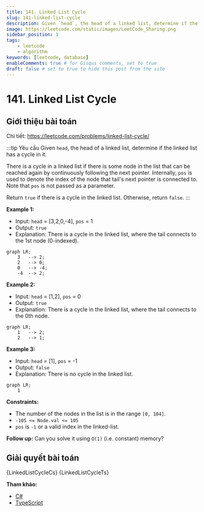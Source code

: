 ```yaml
---
title: 141. Linked List Cycle
slug: 141-linked-list-cycle
description: Given `head`, the head of a linked list, determine if the linked list has a cycle in it.
image: https://leetcode.com/static/images/LeetCode_Sharing.png
sidebar_position: 1
tags:
    - leetcode
    - algorithm
keywords: [leetcode, database]
enableComments: true # for Gisqus comments, set to true
draft: false # set to true to hide this post from the site
---
```



# 141. Linked List Cycle

## Giới thiệu bài toán

Chi tiết: https://leetcode.com/problems/linked-list-cycle/

:::tip Yêu cầu
Given `head`, the head of a linked list, determine if the linked list has a cycle in it.

There is a cycle in a linked list if there is some node in the list that can be reached again by continuously following the next pointer. Internally, `pos` is used to denote the index of the node that tail's next pointer is connected to. Note that `pos` is not passed as a parameter.

Return `true` if there is a cycle in the linked list. Otherwise, return `false`.
:::

**Example 1:**

- Input: `head` = [3,2,0,-4], `pos` = 1
- Output: `true`
- Explanation: There is a cycle in the linked list, where the tail connects to the 1st node (0-indexed).

```mermaid
graph LR;
    3   --> 2;
    2   --> 0;
    0   --> -4;
    -4  --> 2;
```

**Example 2:**

- Input: `head` = [1,2], `pos` = 0
- Output: `true`
- Explanation: There is a cycle in the linked list, where the tail connects to the 0th node.

```mermaid
graph LR;
    1   --> 2;
    2   --> 1;
```

**Example 3:**

- Input: `head` = [1], `pos` = -1
- Output: `false`
- Explanation: There is no cycle in the linked list.

```mermaid
graph LR;
    1
```

**Constraints:**

- The number of the nodes in the list is in the range `[0, 104]`.
- `-105 <= Node.val <= 105`
- `pos` is `-1` or a valid index in the linked-list.
 
**Follow up:** Can you solve it using `O(1)` (i.e. constant) memory?

## Giải quyết bài toán

<Tabs defaultValue="csharp" groupId="language" queryString>
  <TabItem value="csharp" label="C#">
    <CodeBlock language="csharp" showLineNumbers>
        {LinkedListCycleCs}
    </CodeBlock>
  </TabItem>
  <TabItem value="typescript" label="TypeScript">
    <CodeBlock language="typescript" showLineNumbers>
        {LinkedListCycleTs}
    </CodeBlock>
  </TabItem>
</Tabs>

**Tham khảo:**
- [C#](https://leetcode.com/submissions/detail/1040119073/)
- [TypeScript](https://leetcode.com/submissions/detail/1040132046/)